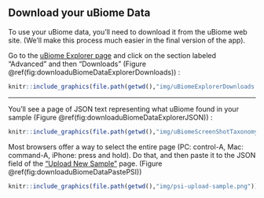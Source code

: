 ## Download your uBiome Data {#downloaduBiome}

To use your uBiome data, you'll need to download it from the uBiome web site.  (We'll make this process much easier in the final version of the app).

Go to the [uBiome Explorer page](http://explorer.ubiome.com)  and click on the section labeled "Advanced" and then "Downloads" (Figure \@ref(fig:downloaduBiomeDataExplorerDownloads)) :

```r
knitr::include_graphics(file.path(getwd(),"img/uBiomeExplorerDownloads.jpg"))
```

---

You’ll see a page of JSON text representing what uBiome found in your sample (Figure \@ref(fig:downloaduBiomeDataExplorerJSON)) :


```r
knitr::include_graphics(file.path(getwd(),"img/uBiomeScreenShotTaxonomyJSON.png"))
```



 Most browsers offer a way to select the entire page (PC: control-A, Mac: command-A, iPhone: press and hold).  Do that, and then paste it to the JSON field of the ["Upload New Sample"](https://app.personalscience.com/ubiome/bacteria_json_create/) page. (Figure \@ref(fig:downloaduBiomeDataPastePSI))


```r
knitr::include_graphics(file.path(getwd(),"img/psi-upload-sample.png"))
```



